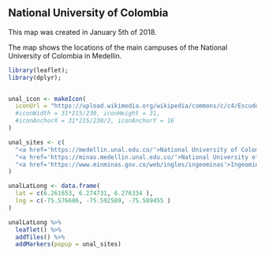 ## National University of Colombia

This map was created in January 5th of 2018.

The map shows the locations of the main campuses of the National University of Colombia in Medellin.

```r

library(leaflet);
library(dplyr);


unal_icon <- makeIcon(
  iconUrl = "https://upload.wikimedia.org/wikipedia/commons/c/c4/Escudo_unal_2016.png"
  #iconWidth = 31*215/230, iconHeight = 31,
  #iconAnchorX = 31*215/230/2, iconAnchorY = 16
)

unal_sites <- c(
  "<a href='https://medellin.unal.edu.co/'>National University of Colombia - Medellin (Main campus)</a>",
  "<a href='https://minas.medellin.unal.edu.co/'>National University of Colombia - Medellin (School of Mines) </a>",
  "<a href='https://www.minminas.gov.co/web/ingles/ingeominas'>Ingeominas</a>"
)

unalLatLong <- data.frame(
  lat = c(6.261653, 6.274731, 6.276334 ),
  lng = c(-75.576686, -75.592589, -75.589455 )
)

unalLatLong %>%
  leaflet() %>%
  addTiles() %>%
  addMarkers(popup = unal_sites)


```